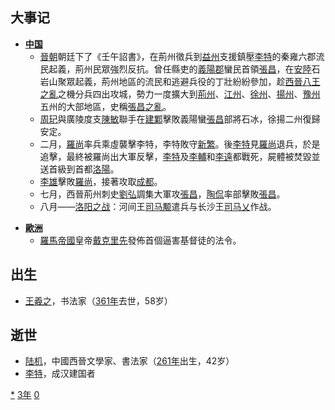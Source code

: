 {{yearTOC|303|西晋'''[[太安_(晋惠帝)|太安]]二年'''；张昌'''[[神凤_(张昌)|神凤]]元年'''；成汉'''[[建初_(李特)|建初]]元年'''}}

== 大事记 ==
* '''[[中国|中国]]'''
**[[晉朝|晉朝]]朝廷下了《壬午詔書》，在荊州徵兵到[[益州|益州]]支援鎮壓[[李特|李特]]的秦雍六郡流民起義，荊州民眾強烈反抗。曾任縣吏的[[義陽郡|義陽郡]]蠻民首領[[張昌|張昌]]，在[[安陸|安陸]]石岩山聚眾起義，荊州地區的流民和逃避兵役的丁壯紛紛參加，趁[[西晉|西晉]][[八王之亂|八王之亂]]之機分兵四出攻城，勢力一度擴大到[[荊州|荊州]]、[[江州|江州]]、[[徐州|徐州]]、[[揚州刺史部|揚州]]、[[豫州|豫州]]五州的大部地區，史稱[[張昌之亂|張昌之亂]]。
**[[周玘|周玘]]與廣陵度支[[陳敏_(西晉)|陳敏]]聯手在[[建鄴|建鄴]]擊敗義陽蠻[[張昌|張昌]]部將石冰，徐揚二州復歸安定。
**二月，[[羅尚|羅尚]]率兵乘虛襲擊李特，李特敗守[[新繁|新繁]]。後[[李特|李特]]見[[羅尚|羅尚]]退兵，於是追擊，最終被羅尚出大軍反擊，[[李特|李特]]及[[李輔|李輔]]和[[李遠|李遠]]都戰死，屍體被焚毀並送首級到首都[[洛陽|洛陽]]。
** [[李雄_(十六國)|李雄]]擊敗[[羅尚|羅尚]]，接著攻取[[成都|成都]]。
**七月，西晉荊州刺史[[劉弘|劉弘]]調集大軍攻[[張昌|張昌]]，[[陶侃|陶侃]]率部擊敗[[張昌|張昌]]。
**八月——[[洛阳之战|洛阳之战]]：河间王[[司马颙|司马颙]]遣兵与长沙王[[司马乂|司马乂]]作战。


* '''[[歐洲|歐洲]]'''
** [[羅馬帝國|羅馬帝國]]皇帝[[戴克里先|戴克里先]]發佈首個逼害基督徒的法令。

== 出生 ==
* [[王羲之|王羲之]]，书法家（[[361年|361年]]去世，58岁）

== 逝世 ==
{{Wikisource year mention}}
* [[陆机|陆机]]，中國西晉文學家、書法家（[[261年|261年]]出生，42岁）
* [[李特|李特]]，成汉建国者

[[Category:303年|*]]
[[Category:300年代|3年]]
[[Category:4世纪各年|0]]